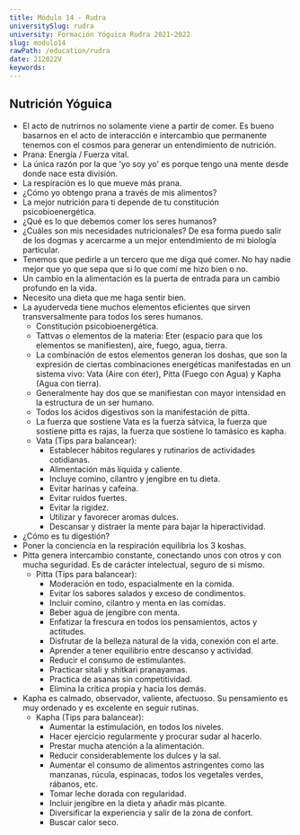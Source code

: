```yaml
---
title: Módulo 14 - Rudra
universitySlug: rudra
university: Formación Yóguica Rudra 2021-2022
slug: modulo14
rawPath: /education/rudra
date: 212022V
keywords:
---
```


## Nutrición Yóguica

- El acto de nutrirnos no solamente viene a partir de comer. Es bueno basarnos en el acto de interacción e intercambio que permanente tenemos con el cosmos para generar un entendimiento de nutrición.
- Prana: Energía / Fuerza vital.
- La única razón por la que 'yo soy yo' es porque tengo una mente desde donde nace esta división.
- La respiración es lo que mueve más prana.
- ¿Cómo yo obtengo prana a través de mis alimentos?
- La mejor nutrición para ti depende de tu constitución psicobioenergética.
- ¿Qué es lo que debemos comer los seres humanos?
- ¿Cuáles son mis necesidades nutricionales? De esa forma puedo salir de los dogmas y acercarme a un mejor entendimiento de mi biología particular.
- Tenemos que pedirle a un tercero que me diga qué comer. No hay nadie mejor que yo que sepa que si lo que comí me hizo bien o no.
- Un cambio en la alimentación es la puerta de entrada para un cambio profundo en la vida.
- Necesito una dieta que me haga sentir bien.
- La ayuderveda tiene muchos elementos eficientes que sirven transversalmente para todos los seres humanos.
  - Constitución psicobioenergética.
  - Tattvas o elementos de la materia: Eter (espacio para que los elementos se manifiesten), aire, fuego, agua, tierra.
  - La combinación de estos elementos generan los doshas, que son la expresión de ciertas combinaciones energéticas manifestadas en un sistema vivo: Vata (Aire con éter), Pitta (Fuego con Agua) y Kapha (Agua con tierra).
  - Generalmente hay dos que se manifiestan con mayor intensidad en la estructura de un ser humano.
  - Todos los ácidos digestivos son la manifestación de pitta.
  - La fuerza que sostiene Vata es la fuerza sátvica, la fuerza que sostiene pitta es rajas, la fuerza que sostiene lo tamásico es kapha.
  - Vata (Tips para balancear):
    - Establecer hábitos regulares y rutinarios de actividades cotidianas.
    - Alimentación más líquida y caliente.
    - Incluye comino, cilantro y jengibre en tu dieta.
    - Evitar harinas y cafeína.
    - Evitar ruidos fuertes.
    - Evitar la rigidez.
    - Utilizar y favorecer aromas dulces.
    - Descansar y distraer la mente para bajar la hiperactividad.
- ¿Cómo es tu digestión?
- Poner la conciencia en la respiración equilibria los 3 koshas.
- Pitta genera intercambio constante, conectando unos con otros y con mucha seguridad. Es de carácter intelectual, seguro de si mismo.
  - Pitta (Tips para balancear):
    - Moderación en todo, espacialmente en la comida.
    - Evitar los sabores salados y exceso de condimentos.
    - Incluir comino, cilantro y menta en las comidas.
    - Beber agua de jengibre con menta.
    - Enfatizar la frescura en todos los pensamientos, actos y actitudes.
    - Disfrutar de la belleza natural de la vida, conexión con el arte.
    - Aprender a tener equilibrio entre descanso y actividad.
    - Reducir el consumo de estimulantes.
    - Practicar sitali y shitkari pranayamas.
    - Practica de asanas sin competitividad.
    - Elimina la crítica propia y hacia los demás.
- Kapha es calmado, observador, valiente, afectuoso. Su pensamiento es muy ordenado y es excelente en seguir rutinas.
  - Kapha (Tips para balancear):
    - Aumentar la estimulación, en todos los niveles.
    - Hacer ejercicio regularmente y procurar sudar al hacerlo.
    - Prestar mucha atención a la alimentación.
    - Reducir considerablemente los dulces y la sal.
    - Aumentar el consumo de alimentos astringentes como las manzanas, rúcula, espinacas, todos los vegetales verdes, rábanos, etc.
    - Tomar leche dorada con regularidad.
    - Incluir jengibre en la dieta y añadir más picante.
    - Diversificar la experiencia y salir de la zona de confort.
    - Buscar calor seco.
